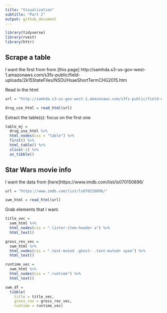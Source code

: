 ```yaml
---
title: "Visualization"
subtitle: "Part 2"
output: github_document
---
```


```r
library(tidyverse)
library(rvest)
library(httr)
```

## Scrape a table

I want the first from from [this page] http://samhda.s3-us-gov-west-1.amazonaws.com/s3fs-public/field-uploads/2k15StateFiles/NSDUHsaeShortTermCHG2015.htm

Read in the html

```r
url = "http://samhda.s3-us-gov-west-1.amazonaws.com/s3fs-public/field-uploads/2k15StateFiles/NSDUHsaeShortTermCHG2015.htm"

drug_use_html = read_html(url)
```

Extract the table(s): focus on the first one

```r
table_mj = 
  drug_use_html %>% 
  html_nodes(css = "table") %>% 
  first() %>% 
  html_table() %>% 
  slice(-1) %>% 
  as_tibble()
```

## Star Wars movie info

I want the data from [here]https://www.imdb.com/list/ls070150896/

```r
url = "https://www.imdb.com/list/ls070150896/"

swm_html = read_html(url)
```

Grab elements that I want.

```r
title_vec = 
  swm_html %>% 
  html_nodes(css = ".lister-item-header a") %>% 
  html_text()

gross_rev_vec = 
  swm_html %>% 
  html_nodes(css = ".text-muted .ghost~ .text-muted+ span") %>% 
  html_text()

runtime_vec = 
  swm_html %>% 
  html_nodes(css = ".runtime") %>% 
  html_text()

swm_df = 
  tibble(
    title = title_vec,
    gross_rev = gross_rev_vec,
    runtime = runtime_vec)
```






